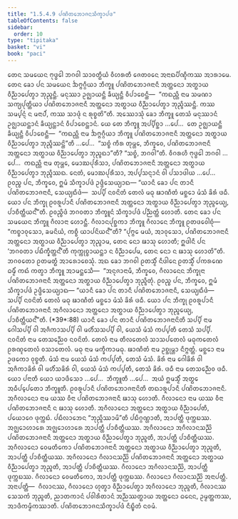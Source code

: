 ```yaml
---
title: "1.5.4.9 ᨸᨱᩦᨲᨽᩮᩣᨩᨶᩈᩥᨠ᩠ᨡᩣᨸᨴ"
tableOfContents: false
sidebar:
  order: 10
type: "tipitaka"
basket: "vi"
book: "paci"
---
```



<DynamicBreadcrumb />

<Division number="257" book="paci">

<Paragraph number="824" book="paci">
ᨲᩮᨶ ᩈᨾᨿᩮᨶ ᨻᩩᨴ᩠ᨵᩮᩤ ᨽᨣᩅᩤ ᩈᩣᩅᨲ᩠ᨳᩥᨿᩴ ᩅᩥᩉᩁᨲᩥ ᨩᩮᨲᩅᨶᩮ ᩋᨶᩣᨳᨸᩥᨱ᩠ᨯᩥᨠᩔ ᩋᩣᩁᩣᨾᩮ. ᨲᩮᨶ ᨡᩮᩣ ᨸᨶ ᩈᨾᨿᩮᨶ ᨨᨻ᩠ᨻᨣ᩠ᨣᩥᨿᩣ ᨽᩥᨠ᩠ᨡᩪ ᨸᨱᩦᨲᨽᩮᩣᨩᨶᩣᨶᩥ ᩋᨲ᩠ᨲᨶᩮᩣ ᩋᨲ᩠ᨳᩣᨿ ᩅᩥᨬ᩠ᨬᩣᨸᩮᨲ᩠ᩅᩣ ᨽᩩᨬ᩠ᨩᨶ᩠ᨲᩥ. ᨾᨶᩩᩔᩣ ᩏᨩ᩠ᨫᩣᨿᨶ᩠ᨲᩥ ᨡᩥᨿ᩠ᨿᨶ᩠ᨲᩥ ᩅᩥᨸᩣᨧᩮᨶ᩠ᨲᩥ—  “ᨠᨳᨬ᩠ᩉᩥ ᨶᩣᨾ ᩈᨾᨱᩣ ᩈᨠ᩠ᨿᨸᩩᨲ᩠ᨲᩥᨿᩣ ᨸᨱᩦᨲᨽᩮᩣᨩᨶᩣᨶᩥ ᩋᨲ᩠ᨲᨶᩮᩣ ᩋᨲ᩠ᨳᩣᨿ ᩅᩥᨬ᩠ᨬᩣᨸᩮᨲ᩠ᩅᩣ ᨽᩩᨬ᩠ᨩᩥᩔᨶ᩠ᨲᩥ. ᨠᩔ ᩈᨾ᩠ᨸᨶ᩠ᨶᩴ ᨶ ᨾᨶᩣᨸᩴ, ᨠᩔ ᩈᩣᨴᩩᩴ ᨶ ᩁᩩᨧ᩠ᨧᨲᩦ”ᨲᩥ.
</Paragraph>

<Paragraph number="825" book="paci">
ᩋᩔᩮᩣᩈᩩᩴ ᨡᩮᩣ ᨽᩥᨠ᩠ᨡᩪ ᨲᩮᩈᩴ ᨾᨶᩩᩔᩣᨶᩴ ᩏᨩ᩠ᨫᩣᨿᨶ᩠ᨲᩣᨶᩴ ᨡᩥᨿ᩠ᨿᨶ᩠ᨲᩣᨶᩴ ᩅᩥᨸᩣᨧᩮᨶ᩠ᨲᩣᨶᩴ. ᨿᩮ ᨲᩮ ᨽᩥᨠ᩠ᨡᩪ ᩋᨸ᩠ᨸᩥᨧ᩠ᨨᩣ …ᨸᩮ…  ᨲᩮ ᩏᨩ᩠ᨫᩣᨿᨶ᩠ᨲᩥ ᨡᩥᨿ᩠ᨿᨶ᩠ᨲᩥ ᩅᩥᨸᩣᨧᩮᨶ᩠ᨲᩥ—  “ᨠᨳᨬ᩠ᩉᩥ ᨶᩣᨾ ᨨᨻ᩠ᨻᨣ᩠ᨣᩥᨿᩣ ᨽᩥᨠ᩠ᨡᩪ ᨸᨱᩦᨲᨽᩮᩣᨩᨶᩣᨶᩥ ᩋᨲ᩠ᨲᨶᩮᩣ ᩋᨲ᩠ᨳᩣᨿ ᩅᩥᨬ᩠ᨬᩣᨸᩮᨲ᩠ᩅᩣ ᨽᩩᨬ᩠ᨩᩥᩔᨶ᩠ᨲᩦ”ᨲᩥ …ᨸᩮ…  “ᩈᨧ᩠ᨧᩴ ᨠᩥᩁ ᨲᩩᨾ᩠ᩉᩮ, ᨽᩥᨠ᩠ᨡᩅᩮ, ᨸᨱᩦᨲᨽᩮᩣᨩᨶᩣᨶᩥ ᩋᨲ᩠ᨲᨶᩮᩣ ᩋᨲ᩠ᨳᩣᨿ ᩅᩥᨬ᩠ᨬᩣᨸᩮᨲ᩠ᩅᩣ ᨽᩩᨬ᩠ᨩᨳᩣ”ᨲᩥ? “ᩈᨧ᩠ᨧᩴ, ᨽᨣᩅᩤ”ᨲᩥ. ᩅᩥᨣᩁᩉᩥ ᨻᩩᨴ᩠ᨵᩮᩤ ᨽᨣᩅᩤ …ᨸᩮ…  ᨠᨳᨬ᩠ᩉᩥ ᨶᩣᨾ ᨲᩩᨾ᩠ᩉᩮ, ᨾᩮᩣᨥᨸᩩᩁᩥᩈᩣ, ᨸᨱᩦᨲᨽᩮᩣᨩᨶᩣᨶᩥ ᩋᨲ᩠ᨲᨶᩮᩣ ᩋᨲ᩠ᨳᩣᨿ ᩅᩥᨬ᩠ᨬᩣᨸᩮᨲ᩠ᩅᩣ ᨽᩩᨬ᩠ᨩᩥᩔᨳ. ᨶᩮᨲᩴ, ᨾᩮᩣᨥᨸᩩᩁᩥᩈᩣ, ᩋᨸ᩠ᨸᩈᨶ᩠ᨶᩣᨶᩴ ᩅᩤ ᨸᩈᩣᨴᩤᨿ …ᨸᩮ…  ᩑᩅᨬ᩠ᨧ ᨸᨶ, ᨽᩥᨠ᩠ᨡᩅᩮ, ᩍᨾᩴ ᩈᩥᨠ᩠ᨡᩣᨸᨴᩴ ᩏᨴ᩠ᨴᩥᩈᩮᨿ᩠ᨿᩣᨳ—
</Paragraph>

<Paragraph number="826" book="paci">
<Emphasis>“ᨿᩣᨶᩥ ᨡᩮᩣ ᨸᨶ ᨲᩣᨶᩥ ᨸᨱᩦᨲᨽᩮᩣᨩᨶᩣᨶᩥ, ᩈᩮᨿ᩠ᨿᨳᩥᨴᩴ—  ᩈᨸ᩠ᨸᩥ ᨶᩅᨶᩦᨲᩴ ᨲᩮᩃᩴ ᨾᨵᩩ ᨹᩣᨱᩥᨲᩴ ᨾᨧ᩠ᨨᩮᩣ ᨾᩴᩈᩴ ᨡᩦᩁᩴ ᨴᨵᩥ. ᨿᩮᩣ ᨸᨶ ᨽᩥᨠ᩠ᨡᩩ ᩑᩅᩁᩪᨸᩣᨶᩥ ᨸᨱᩦᨲᨽᩮᩣᨩᨶᩣᨶᩥ ᩋᨲ᩠ᨲᨶᩮᩣ ᩋᨲ᩠ᨳᩣᨿ ᩅᩥᨬ᩠ᨬᩣᨸᩮᨲ᩠ᩅᩣ ᨽᩩᨬ᩠ᨩᩮᨿ᩠ᨿ, ᨸᩣᨧᩥᨲ᩠ᨲᩥᨿᨶ᩺”</Emphasis>ᨲᩥ.
</Paragraph>

<Paragraph number="827" book="paci">
ᩑᩅᨬ᩠ᨧᩥᨴᩴ ᨽᨣᩅᨲᩣ ᨽᩥᨠ᩠ᨡᩪᨶᩴ ᩈᩥᨠ᩠ᨡᩣᨸᨴᩴ ᨸᨬ᩠ᨬᨲ᩠ᨲᩴ ᩉᩮᩣᨲᩥ.
</Paragraph>

</Division>
<Division number="258" book="paci">

<Paragraph number="828" book="paci">
ᨲᩮᨶ ᨡᩮᩣ ᨸᨶ ᩈᨾᨿᩮᨶ ᨽᩥᨠ᩠ᨡᩪ ᨣᩥᩃᩣᨶᩣ ᩉᩮᩣᨶ᩠ᨲᩥ. ᨣᩥᩃᩣᨶᨸᩩᨧ᩠ᨨᨠᩣ ᨽᩥᨠ᩠ᨡᩪ ᨣᩥᩃᩣᨶᩮ ᨽᩥᨠ᩠ᨡᩪ ᩑᨲᨴᩅᩮᩤᨧᩩᩴ—  “ᨠᨧ᩠ᨧᩣᩅᩩᩈᩮᩣ, ᨡᨾᨶᩦᨿᩴ, ᨠᨧ᩠ᨧᩥ ᨿᩣᨸᨶᩦᨿᨶ᩺”ᨲᩥ? “ᨸᩩᨻ᩠ᨻᩮ ᨾᨿᩴ, ᩋᩣᩅᩩᩈᩮᩣ, ᨸᨱᩦᨲᨽᩮᩣᨩᨶᩣᨶᩥ ᩋᨲ᩠ᨲᨶᩮᩣ ᩋᨲ᩠ᨳᩣᨿ ᩅᩥᨬ᩠ᨬᩣᨸᩮᨲ᩠ᩅᩣ ᨽᩩᨬ᩠ᨩᩣᨾ, ᨲᩮᨶ ᨶᩮᩣ ᨹᩣᩈᩩ ᩉᩮᩣᨲᩥ; ᩍᨴᩤᨶᩥ ᨸᨶ ‘ᨽᨣᩅᨲᩣ ᨸᨭᩥᨠ᩠ᨡᩥᨲ᩠ᨲᨶ᩺’ᨲᩥ ᨠᩩᨠ᩠ᨠᩩᨧ᩠ᨧᩣᨿᨶ᩠ᨲᩣ ᨶ ᩅᩥᨬ᩠ᨬᩣᨸᩮᨾ, ᨲᩮᨶ ᨶᩮᩣ ᨶ ᨹᩣᩈᩩ ᩉᩮᩣᨲᩦ”ᨲᩥ. ᨽᨣᩅᨲᩮᩣ ᩑᨲᨾᨲ᩠ᨳᩴ ᩋᩣᩁᩮᩣᨧᩮᩈᩩᩴ. ᩋᨳ ᨡᩮᩣ ᨽᨣᩅᩤ ᩑᨲᩈ᩠ᨾᩥᩴ ᨶᩥᨴᩤᨶᩮ ᩑᨲᩈ᩠ᨾᩥᩴ ᨸᨠᩁᨱᩮ ᨵᨾ᩠ᨾᩥᩴ ᨠᨳᩴ ᨠᨲ᩠ᩅᩣ ᨽᩥᨠ᩠ᨡᩪ ᩋᩣᨾᨶ᩠ᨲᩮᩈᩥ—  “ᩋᨶᩩᨩᩣᨶᩣᨾᩥ, ᨽᩥᨠ᩠ᨡᩅᩮ, ᨣᩥᩃᩣᨶᩮᨶ ᨽᩥᨠ᩠ᨡᩩᨶᩣ ᨸᨱᩦᨲᨽᩮᩣᨩᨶᩣᨶᩥ ᩋᨲ᩠ᨲᨶᩮᩣ ᩋᨲ᩠ᨳᩣᨿ ᩅᩥᨬ᩠ᨬᩣᨸᩮᨲ᩠ᩅᩣ ᨽᩩᨬ᩠ᨩᩥᨲᩩᩴ. ᩑᩅᨬ᩠ᨧ ᨸᨶ, ᨽᩥᨠ᩠ᨡᩅᩮ, ᩍᨾᩴ ᩈᩥᨠ᩠ᨡᩣᨸᨴᩴ ᩏᨴ᩠ᨴᩥᩈᩮᨿ᩠ᨿᩣᨳ—
</Paragraph>

</Division>
<Division number="259" book="paci">

<Paragraph number="829" book="paci">
<Emphasis>“ᨿᩣᨶᩥ ᨡᩮᩣ ᨸᨶ ᨲᩣᨶᩥ ᨸᨱᩦᨲᨽᩮᩣᨩᨶᩣᨶᩥ, ᩈᩮᨿ᩠ᨿᨳᩥᨴᩴ—  ᩈᨸ᩠ᨸᩥ ᨶᩅᨶᩦᨲᩴ ᨲᩮᩃᩴ ᨾᨵᩩ ᨹᩣᨱᩥᨲᩴ ᨾᨧ᩠ᨨᩮᩣ ᨾᩴᩈᩴ ᨡᩦᩁᩴ ᨴᨵᩥ. ᨿᩮᩣ ᨸᨶ ᨽᩥᨠ᩠ᨡᩩ ᩑᩅᩁᩪᨸᩣᨶᩥ ᨸᨱᩦᨲᨽᩮᩣᨩᨶᩣᨶᩥ ᩋᨣᩥᩃᩣᨶᩮᩣ ᩋᨲ᩠ᨲᨶᩮᩣ ᩋᨲ᩠ᨳᩣᨿ ᩅᩥᨬ᩠ᨬᩣᨸᩮᨲ᩠ᩅᩣ ᨽᩩᨬ᩠ᨩᩮᨿ᩠ᨿ, ᨸᩣᨧᩥᨲ᩠ᨲᩥᨿᨶ᩺”</Emphasis>ᨲᩥ. (*39*:<Emphasis>88</Emphasis>)
</Paragraph>

</Division>
<Division number="260" book="paci">

<Paragraph number="830" book="paci">
<Emphasis>ᨿᩣᨶᩥ ᨡᩮᩣ ᨸᨶ ᨲᩣᨶᩥ ᨸᨱᩦᨲᨽᩮᩣᨩᨶᩣᨶᩦ</Emphasis>ᨲᩥ <Emphasis>ᩈᨸ᩠ᨸᩥ</Emphasis> ᨶᩣᨾ ᨣᩮᩤᩈᨸ᩠ᨸᩥ ᩅᩤ ᩋᨩᩥᨠᩣᩈᨸ᩠ᨸᩥ ᩅᩤ ᨾᩉᩥᩴᩈᩈᨸ᩠ᨸᩥ ᩅᩤ, ᨿᩮᩈᩴ ᨾᩴᩈᩴ ᨠᨸ᩠ᨸᨲᩥ ᨲᩮᩈᩴ ᩈᨸ᩠ᨸᩥ.
</Paragraph>

<Paragraph number="831" book="paci">
<Emphasis>ᨶᩅᨶᩦᨲᩴ</Emphasis> ᨶᩣᨾ ᨲᩮᩈᨬ᩠ᨬᩮᩅ ᨶᩅᨶᩦᨲᩴ.
</Paragraph>

<Paragraph number="832" book="paci">
<Emphasis>ᨲᩮᩃᩴ</Emphasis> ᨶᩣᨾ ᨲᩥᩃᨲᩮᩃᩴ ᩈᩣᩈᨸᨲᩮᩃᩴ ᨾᨵᩩᨠᨲᩮᩃᩴ ᩑᩁᨱ᩠ᨯᨲᩮᩃᩴ ᩅᩈᩣᨲᩮᩃᩴ.
</Paragraph>

<Paragraph number="833" book="paci">
<Emphasis>ᨾᨵᩩ</Emphasis> ᨶᩣᨾ ᨾᨠ᩠ᨡᩥᨠᩣᨾᨵᩩ.
</Paragraph>

<Paragraph number="834" book="paci">
<Emphasis>ᨹᩣᨱᩥᨲᩴ</Emphasis> ᨶᩣᨾ ᩏᨧ᩠ᨨᩩᨾ᩠ᩉᩣ ᨶᩥᨻ᩠ᨻᨲ᩠ᨲᩴ.
</Paragraph>

<Paragraph number="835" book="paci">
<Emphasis>ᨾᨧ᩠ᨨᩮᩣ</Emphasis> ᨶᩣᨾ ᩏᨴᨠᩮᩣ ᩅᩩᨧ᩠ᨧᨲᩥ.
</Paragraph>

<Paragraph number="836" book="paci">
<Emphasis>ᨾᩴᩈᩴ</Emphasis> ᨶᩣᨾ ᨿᩮᩈᩴ ᨾᩴᩈᩴ ᨠᨸ᩠ᨸᨲᩥ, ᨲᩮᩈᩴ ᨾᩴᩈᩴ.
</Paragraph>

<Paragraph number="837" book="paci">
<Emphasis>ᨡᩦᩁᩴ</Emphasis> ᨶᩣᨾ ᨣᩮᩤᨡᩦᩁᩴ ᩅᩤ ᩋᨩᩥᨠᩣᨡᩦᩁᩴ ᩅᩤ ᨾᩉᩥᩴᩈᨡᩦᩁᩴ ᩅᩤ, ᨿᩮᩈᩴ ᨾᩴᩈᩴ ᨠᨸ᩠ᨸᨲᩥ, ᨲᩮᩈᩴ ᨡᩦᩁᩴ.
</Paragraph>

<Paragraph number="838" book="paci">
<Emphasis>ᨴᨵᩥ</Emphasis> ᨶᩣᨾ ᨲᩮᩈᨬ᩠ᨬᩮᩅ ᨴᨵᩥ.
</Paragraph>

<Paragraph number="839" book="paci">
<Emphasis>ᨿᩮᩣ ᨸᨶᩣ</Emphasis>ᨲᩥ ᨿᩮᩣ ᨿᩣᨴᩥᩈᩮᩣ …ᨸᩮ…  <Emphasis>ᨽᩥᨠ᩠ᨡᩪ</Emphasis>ᨲᩥ …ᨸᩮ…  ᩋᨿᩴ ᩍᨾᩈ᩠ᨾᩥᩴ ᩋᨲ᩠ᨳᩮ ᩋᨵᩥᨸ᩠ᨸᩮᨲᩮᩣ ᨽᩥᨠ᩠ᨡᩪᨲᩥ.
</Paragraph>

<Paragraph number="840" book="paci">
<Emphasis>ᩑᩅᩁᩪᨸᩣᨶᩥ ᨸᨱᩦᨲᨽᩮᩣᨩᨶᩣᨶᩦ</Emphasis>ᨲᩥ ᨲᨳᩣᩁᩪᨸᩣᨶᩥ ᨸᨱᩦᨲᨽᩮᩣᨩᨶᩣᨶᩥ.
</Paragraph>

<Paragraph number="841" book="paci">
<Emphasis>ᩋᨣᩥᩃᩣᨶᩮᩣ</Emphasis> ᨶᩣᨾ ᨿᩔ ᩅᩥᨶᩣ ᨸᨱᩦᨲᨽᩮᩣᨩᨶᩣᨶᩥ ᨹᩣᩈᩩ ᩉᩮᩣᨲᩥ.
</Paragraph>

<Paragraph number="842" book="paci">
<Emphasis>ᨣᩥᩃᩣᨶᩮᩣ</Emphasis> ᨶᩣᨾ ᨿᩔ ᩅᩥᨶᩣ ᨸᨱᩦᨲᨽᩮᩣᨩᨶᩣᨶᩥ ᨶ ᨹᩣᩈᩩ ᩉᩮᩣᨲᩥ.
</Paragraph>

<Paragraph number="843" book="paci">
ᩋᨣᩥᩃᩣᨶᩮᩣ ᩋᨲ᩠ᨲᨶᩮᩣ ᩋᨲ᩠ᨳᩣᨿ ᩅᩥᨬ᩠ᨬᩣᨸᩮᨲᩥ, ᨸᨿᩮᩣᨣᩮ ᨴᩩᨠ᩠ᨠᨭᩴ. ᨸᨭᩥᩃᩣᨽᩮᨶ “ᨽᩩᨬ᩠ᨩᩥᩔᩣᨾᩦ”ᨲᩥ ᨸᨭᩥᨣ᩠ᨣᨱ᩠ᩉᩣᨲᩥ, ᩋᩣᨸᨲ᩠ᨲᩥ ᨴᩩᨠ᩠ᨠᨭᩔ. ᩋᨩ᩠ᨫᩮᩣᩉᩣᩁᩮ ᩋᨩ᩠ᨫᩮᩣᩉᩣᩁᩮ ᩋᩣᨸᨲ᩠ᨲᩥ ᨸᩣᨧᩥᨲ᩠ᨲᩥᨿᩔ.
</Paragraph>

</Division>
<Division number="261" book="paci">

<Paragraph number="844" book="paci">
ᩋᨣᩥᩃᩣᨶᩮᩣ ᩋᨣᩥᩃᩣᨶᩈᨬ᩠ᨬᩦ ᨸᨱᩦᨲᨽᩮᩣᨩᨶᩣᨶᩥ ᩋᨲ᩠ᨲᨶᩮᩣ ᩋᨲ᩠ᨳᩣᨿ ᩅᩥᨬ᩠ᨬᩣᨸᩮᨲ᩠ᩅᩣ ᨽᩩᨬ᩠ᨩᨲᩥ, ᩋᩣᨸᨲ᩠ᨲᩥ ᨸᩣᨧᩥᨲ᩠ᨲᩥᨿᩔ. ᩋᨣᩥᩃᩣᨶᩮᩣ ᩅᩮᨾᨲᩥᨠᩮᩣ ᨸᨱᩦᨲᨽᩮᩣᨩᨶᩣᨶᩥ ᩋᨲ᩠ᨲᨶᩮᩣ ᩋᨲ᩠ᨳᩣᨿ ᩅᩥᨬ᩠ᨬᩣᨸᩮᨲ᩠ᩅᩣ ᨽᩩᨬ᩠ᨩᨲᩥ, ᩋᩣᨸᨲ᩠ᨲᩥ ᨸᩣᨧᩥᨲ᩠ᨲᩥᨿᩔ. ᩋᨣᩥᩃᩣᨶᩮᩣ ᨣᩥᩃᩣᨶᩈᨬ᩠ᨬᩦ ᨸᨱᩦᨲᨽᩮᩣᨩᨶᩣᨶᩥ ᩋᨲ᩠ᨲᨶᩮᩣ ᩋᨲ᩠ᨳᩣᨿ ᩅᩥᨬ᩠ᨬᩣᨸᩮᨲ᩠ᩅᩣ ᨽᩩᨬ᩠ᨩᨲᩥ, ᩋᩣᨸᨲ᩠ᨲᩥ ᨸᩣᨧᩥᨲ᩠ᨲᩥᨿᩔ.
</Paragraph>

<Paragraph number="845" book="paci">
ᨣᩥᩃᩣᨶᩮᩣ ᩋᨣᩥᩃᩣᨶᩈᨬ᩠ᨬᩦ, ᩋᩣᨸᨲ᩠ᨲᩥ ᨴᩩᨠ᩠ᨠᨭᩔ. ᨣᩥᩃᩣᨶᩮᩣ ᩅᩮᨾᨲᩥᨠᩮᩣ, ᩋᩣᨸᨲ᩠ᨲᩥ ᨴᩩᨠ᩠ᨠᨭᩔ. ᨣᩥᩃᩣᨶᩮᩣ ᨣᩥᩃᩣᨶᩈᨬ᩠ᨬᩦ ᩋᨶᩣᨸᨲ᩠ᨲᩥ.
</Paragraph>

</Division>
<Division number="262" book="paci">

<Paragraph number="846" book="paci">
ᩋᨶᩣᨸᨲ᩠ᨲᩥ—  ᨣᩥᩃᩣᨶᩔ, ᨣᩥᩃᩣᨶᩮᩣ ᩉᩩᨲ᩠ᩅᩣ ᩅᩥᨬ᩠ᨬᩣᨸᩮᨲ᩠ᩅᩣ ᩋᨣᩥᩃᩣᨶᩮᩣ ᨽᩩᨬ᩠ᨩᨲᩥ, ᨣᩥᩃᩣᨶᩔ ᩈᩮᩈᨠᩴ ᨽᩩᨬ᩠ᨩᨲᩥ, ᨬᩣᨲᨠᩣᨶᩴ ᨸᩅᩤᩁᩥᨲᩣᨶᩴ ᩋᨬ᩠ᨬᩔᨲ᩠ᨳᩣᨿ ᩋᨲ᩠ᨲᨶᩮᩣ ᨵᨶᩮᨶ, ᩏᨾ᩠ᨾᨲ᩠ᨲᨠᩔ, ᩋᩣᨴᩥᨠᨾ᩠ᨾᩥᨠᩔᩣᨲᩥ.

</Paragraph>
</Division>

<Paragraph number="847" type="center" book="paci">
ᨸᨱᩦᨲᨽᩮᩣᨩᨶᩈᩥᨠ᩠ᨡᩣᨸᨴᩴ ᨶᩥᨭ᩠ᨮᩥᨲᩴ ᨶᩅᨾᩴ.
</Paragraph>